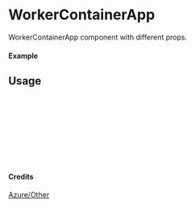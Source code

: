 
<Meta of={WorkerContainerApp} title="Azure/Other/WorkerContainerApp" />

# WorkerContainerApp

WorkerContainerApp component with different props.

#### Example

<Canvas of={WorkerContainerApp.Primary} />

## Usage

```ts
import { WorkerContainerApp } from "yadl-ui";

const Example = () => {
  return (
      <WorkerContainerApp />
  );
};

export default Example;
```

#### Credits
[Azure/Other](https://learn.microsoft.com/en-us/azure/architecture/icons/)
